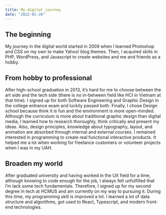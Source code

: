 ```yaml
---
title: My digital journey
date: "2022-01-28"
---
```


## The beginning
My journey in the digital world started in 2009 when I learned Photoshop and CSS on my own to make Yahoo! blog themes. Then, I acquired skills in PHP, WordPress, and Javascript to create websites and me and friends as a hobby.

## From hobby to professional
After high-school graduation in 2013, it’s hard for me to choose between the art side and the tech side (there is no in-between field like HCI in Vietnam at that time). I signed up for both Software Engineering and Graphic Design in the college entrance exam and luckily passed both. Finally, I chose Design school because think it is fun and the environment is more open-minded.
Although the curriculum is more about traditional graphic design than digital media, I learned how to research thoroughly, think critically and present my ideas. Also, design principles, knowledge about typography, layout, and animation are absorbed through internal and external courses.
I remained interested in programming to create real functional interactive products. It helped me a lot when working for freelance customers or volunteer projects when I was in my UAH.

## Broaden my world
After graduated university and having worked in the UX field for a time, although knowing to code enough for the job, I always felt unfulfilled that I’m lack some tech fundamentals. Therefore, I signed up for my second degree in tech at HCMUS and am currently on my way to pursuing it.
During this time, my programming skill is improved a lot. I learned a lot of data structure and algorithms, got used to React, Typescript, and modern front-end technologies.